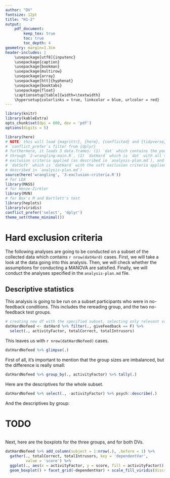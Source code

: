```yaml
---
author: "DV"
fontsize: 12pt
title: "H1-2"
output:
    pdf_document:
        keep_tex: true
        toc: true
        toc_depth: 4
geometry: margin=1.3cm
header-includes: |
    \usepackage[utf8]{inputenc}
    \usepackage{caption}
    \usepackage{bookman}
    \usepackage{multirow}
    \usepackage{array}
    \usepackage[htt]{hyphenat}
    \usepackage{booktabs}
    \usepackage{float}
    \captionsetup[table]{width=\textwidth}
    \hypersetup{colorlinks = true, linkcolor = blue, urlcolor = red}
---
```


```r
library(knitr)
library(kableExtra)
opts_chunk$set(dpi = 600, dev = 'pdf')
options(digits = 5)
```

```r
library(here)
# NOTE: this will load {magrittr}, {here}, {conflicted} and {tidyverse}. also,
# `conflict_prefer`s filter from {dplyr}
# furthermore, it loads 3 data.frames: (1) `dat` which contains the pooled data run
# through `2-wrangling-main.R`, (2) `datHard` which is `dat` with all the hard
# exclusion criteria applied (as described in `analysis-plan.md`), and (3)
# `datSoft` which is `datHard` with the soft exclusion criteria applied (as
# described in `analysis-plan.md`)
source(here('wrangling', '3-exclusion-criteria.R'))
# for LDA
library(MASS)
# for Henze-Zirkler
library(MVN)
# for Box's M and Bartlett's test
library(heplots)
library(viridis)
conflict_prefer('select', 'dplyr')
theme_set(theme_minimal())
```

# Hard exclusion criteria

The following analyses are going to be conducted on a subset of the collected data
which contains `r nrow(datHard)` cases. First, we will take a look at the data going into
this analysis. Then, we will check whether the assumptions for conducting a MANOVA
are satisfied. Finally, we will conduct the analyses specified in the `analysis-plan.md`
file.

## Descriptive statistics

This analysis is going to be run on a subset participants who were in no-feedback
conditions. This includes the rereading group, and the two no-feedback test groups.

```r
# creating new df with the specified subset, selecting only relevant vars
datHardNofeed <- datHard %>% filter(., giveFeedback == F) %>%
  select(., activityFactor, totalCorrect, totalIntrusors)
```

This leaves us with `r nrow(datHardNofeed)` cases.

```r
datHardNofeed %>% glimpse(.)
```

First of all, it's important to mention that the group sizes are imbalanced, but the
difference is really small:

```r
datHardNofeed %>% group_by(., activityFactor) %>% tally(.)
```

Here are the descriptives for the whole subset.

```r
datHardNofeed %>% select(., -activityFactor) %>% psych::describe(.)
```

And the descriptives by group:

# TODO
```r
```

Next, here are the boxplots for the three groups, and for both DVs.

```r
datHardNofeed %>% add_column(subject = 1:nrow(.), .before = 1) %>%
  gather(., totalCorrect, totalIntrusors, key = 'dependentVar',
         value = 'score') %>%
  ggplot(., aes(x = activityFactor, y = score, fill = activityFactor)) +
  geom_boxplot() + facet_grid(~dependentVar) + scale_fill_viridis(discrete = T)
```